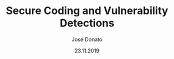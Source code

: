 ---
title: Secure Coding and Vulnerability Detections
type: article
author: José Donato
file: /DDSS_A2.pdf
snippet: How to develop a secure web application.
date: '23.11.2019'
---